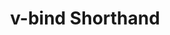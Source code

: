 ---
id: "vue_tf_easy_015"
questionType: "TRUE_FALSE"
title: "v-bind Shorthand"
statement: ":href is the shorthand for v-bind:href."
difficulty: "EASY"
category: "Vue"
correctAnswer: true
explanation: "Vue allows :attribute as shorthand for v-bind:attribute."
---